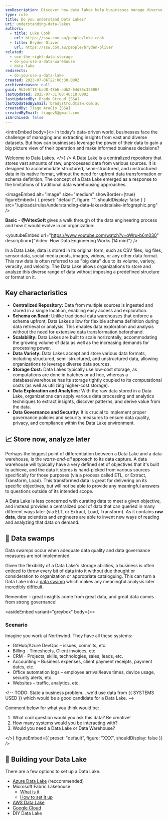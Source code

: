 ```yaml
---
seoDescription: Discover how data lakes help businesses manage diverse datasets and extract actionable insights efficiently.
type: rule
title: Do you understand Data Lakes?
uri: understanding-data-lakes
authors:
  - title: Luke Cook
    url: https://ssw.com.au/people/luke-cook
  - title: Bryden Oliver
    url: https://ssw.com.au/people/bryden-oliver
related:
  - use-the-right-data-storage
  - do-you-use-a-data-warehouse
  - data-lake
redirects:
  - do-you-use-a-data-lake
created: 2023-07-06T22:06:30.000Z
archivedreason: null
guid: 9b3e5f18-bad8-48b6-adb2-64d85c32686f
lastUpdated: 2025-07-31T00:46:18.000Z
lastUpdatedBy: Brady Stroud [SSW]
lastUpdatedByEmail: bradystroud@ssw.com.au
createdBy: Tiago Araújo [SSW]
createdByEmail: tiagov8@gmail.com
isArchived: false
---
```

<introEmbed
  body={<>
In today's data-driven world, businesses face the challenge of managing and extracting insights from vast and diverse datasets. But how can businesses leverage the power of their data to gain a big picture view of their operation and make informed business decisions?

Welcome to Data Lakes.
  </>}
/>
A Data Lake is a centralized repository that stores vast amounts of raw, unprocessed data from various sources. It is designed to accommodate structured, semi-structured, and unstructured data in its native format, without the need for upfront data transformation or schema definition. The concept of a Data Lake emerged as a response to the limitations of traditional data warehousing approaches.

<imageEmbed
  alt="Image"
  size="medium"
  showBorder={true}
  figureEmbed={ {
    preset: "default",
    figure: "",
    shouldDisplay: false
  } }
  src="/uploads/rules/understanding-data-lakes/datalake-infographic.png"
/>


**Basic** - **@AltexSoft** gives a walk through of the data engineering process and how it would evolve in an organization:


<youtubeEmbed url="https://www.youtube.com/watch?v=qWru-b6m030" description={"Video: How Data Engineering Works (14 min)"} />


In a Data Lake, data is stored in its original form, such as CSV files, log files, sensor data, social media posts, images, videos, or any other data format. This raw data is often referred to as "big data" due to its volume, variety, veracity, and velocity. The Data Lake allows organizations to store and analyze this diverse range of data without imposing a predefined structure or format on it.

## Key characteristics

* **Centralized Repository:** Data from multiple sources is ingested and stored in a single location, enabling easy access and exploration.
* **Schema on Read:** Unlike traditional data warehouses that enforce a schema upfront, Data Lakes allow for flexible schema definition during data retrieval or analysis. This enables data exploration and analysis without the need for extensive data transformation beforehand.
* **Scalability:** Data Lakes are built to scale horizontally, accommodating the growing volume of data as well as the increasing demands for processing power.
* **Data Variety:** Data Lakes accept and store various data formats, including structured, semi-structured, and unstructured data, allowing organizations to leverage diverse data sources.
* **Storage Cost:** Data Lakes typically use low-cost storage, as computations are done in batches or ad hoc, whereas a database/warehouse has its storage tightly coupled to its computational costs (as well as utilizing higher-cost storage).
* **Data Exploration and Analytics:** With the raw data stored in a Data Lake, organizations can apply various data processing and analytics techniques to extract insights, discover patterns, and derive value from the data.
* **Data Governance and Security:** It is crucial to implement proper governance policies and security measures to ensure data quality, privacy, and compliance within the Data Lake environment.

## 📈 Store now, analyze later

Perhaps the biggest point of differentiation between a Data Lake and a data warehouse, is the *warts-and-all* approach to its data capture. A data warehouse will typically have a very defined set of objectives that it's built to achieve, and the data it stores is hand-picked from various sources specifically for those purposes (via a process called ETL, or Extract, Transform, Load). This transformed data is great for delivering on its specific objectives, but will not be able to provide any meaningful answers to questions outside of its intended scope.

A Data Lake is less concerned with curating data to meet a given objective, and instead provides a centralized pool of data that can queried in many different ways later (via ELT, or Extract, Load, Transform). As it contains **raw data**, data scientists and engineers are able to invent new ways of reading and analyzing that data on demand.

## 🤢 Data swamps

 Data swamps occur when adequate data quality and data governance measures are not implemented.

 Given the flexibility of a Data Lake's storage abilities, a business is often enticed to throw every bit of data into it without due thought or consideration to organization or appropriate cataloguing. This can turn a Data Lake into a [data swamp](https://atlan.com/data-lake-vs-data-swamp/#:~:text=A%20data%20lake%20is%20a,to%20retrieve%20and%20utilize%20effectively) which makes any meaningful analysis later incredibly difficult.

Remember - great insights come from great data, and great data comes from strong governance!


<asideEmbed
  variant="greybox"
  body={<>
    
### Scenario

Imagine you work at Northwind. They have all these systems:

* GitHub/Azure DevOps – issues, commits, etc.
* Billing - Timesheets, Client invoices, etc
* CRM – Projects, skills, technologies, sales, leads, etc.
* Accounting – Business expenses, client payment receipts, payment dates, etc.
* Office automation logs – employee arrival/leave times, device usage, security alerts, etc.
* Websites – traffic, analytics, etc.

&lt;!-- TODO: State a business problem... we'd use data from &#123;&#123; SYSTEMS USED &#125;&#125; which would be a good candidate for a Data Lake. --&gt;

Comment below for what you think would be:

1. What cool question would you ask this data? Be creative!
2. How many systems would you be interacting with?
3. Would you need a Data Lake or Data Warehouse?

  </>}
  figureEmbed={{
    preset: "default",
    figure: "XXX",
    shouldDisplay: false
  }}
/>


## 🔨 Building your Data Lake

There are a few options to set up a Data Lake.

* [Azure Data Lake](https://azure.microsoft.com/en-au/solutions/data-lake?WT.mc_id=DP-MVP-33518) (reccommended)
* Microsoft Fabric Lakehouse
  * [What is it](https://learn.microsoft.com/en-us/fabric/data-engineering/lakehouse-overview?WT.mc_id=DP-MVP-33518)
  * [How to set it up](https://learn.microsoft.com/en-us/fabric/data-engineering/tutorial-lakehouse-introduction?WT.mc_id=DP-MVP-33518)
* [AWS Data Lake](https://aws.amazon.com/solutions/implementations/data-lake-solution/)
* [Google Cloud](https://cloud.google.com/learn/what-is-a-data-lake#section-1)
* DIY Data Lake

